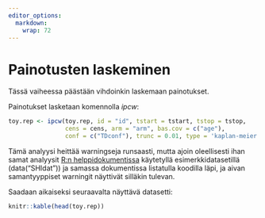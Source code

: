```yaml
---
editor_options: 
  markdown: 
    wrap: 72
---
```

 
 

# Painotusten laskeminen

Tässä vaiheessa päästään vihdoinkin laskemaan painotukset.

Painotukset lasketaan komennolla *ipcw*:


```r

toy.rep <- ipcw(toy.rep, id = "id", tstart = tstart, tstop = tstop,
                cens = cens, arm = "arm", bas.cov = c("age"),
                conf = c("TDconf"), trunc = 0.01, type = 'kaplan-meier')


```

Tämä analyysi heittää warningseja runsaasti, mutta ajoin oleellisesti ihan samat analyysit [R:n helppidokumentissa](https://cran.r-project.org/web/packages/ipcwswitch/ipcwswitch.pdf) käytetyllä esimerkkidatasetillä (data("SHIdat")) ja samassa dokumentissa listatulla koodilla läpi, ja aivan samantyyppiset warningit näyttivät silläkin tulevan.

Saadaan aikaiseksi seuraavalta näyttävä datasetti:

```r

knitr::kable(head(toy.rep))

```

 
